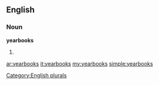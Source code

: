 ==English==

===Noun===
'''yearbooks'''

# {{plural of|[[yearbook]]}}

[[Category:English plurals]]

[[ar:yearbooks]]
[[it:yearbooks]]
[[my:yearbooks]]
[[simple:yearbooks]]